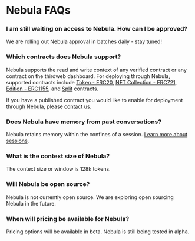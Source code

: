 # Nebula FAQs

### I am still waiting on access to Nebula. How can I be approved?

We are rolling out Nebula approval in batches daily - stay tuned! 

### Which contracts does Nebula support?
Nebula supports the read and write context of any verified contract or any contract on the thirdweb dashboard. For deploying through Nebula, supported contracts include [Token - ERC20](https://thirdweb.com/thirdweb.eth/TokenERC20), [NFT Collection - ERC721](https://thirdweb.com/thirdweb.eth/TokenERC721), [Edition - ERC1155](https://thirdweb.com/thirdweb.eth/TokenERC1155), and [Split](https://thirdweb.com/thirdweb.eth/Split) contracts. 

If you have a published contract you would like to enable for deployment through Nebula, please [contact us](https://thirdweb.com/contact-us). 

### Does Nebula have memory from past conversations?
Nebula retains memory within the confines of a session. [Learn more about sessions](/nebula/key-concepts/sessions).

### What is the context size of Nebula?
The context size or window is 128k tokens.

### Will Nebula be open source?

Nebula is not currently open source. We are exploring open sourcing Nebula in the future.

### When will pricing be available for Nebula?

Pricing options will be available in beta. Nebula is still being tested in alpha.
